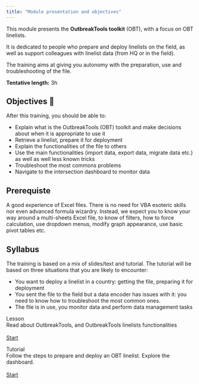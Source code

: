 ```yaml
---
title: "Module presentation and objectives"
---
```



This module presents the **OutbreakTools toolkit** (OBT), with a focus on OBT linelists. 

It is dedicated to people who prepare and deploy linelists on the field, as well as support colleagues with linelist data (from HQ or in the field).

The training aims at giving you autonomy with the preparation, use and troubleshooting of the file.

**Tentative length:** 3h


## Objectives 🎯

After this training, you should be able to:

-	Explain what is the OutbreakTools (OBT) toolkit and make decisions about when it is appropriate to use it
-	Retrieve a linelist, prepare it for deployment
-	Explain the functionalities of the file to others
-	Use the main functionalities (import data, export data, migrate data etc.) as well as well less known tricks
-	Troubleshoot the most commons problems
-	Navigate to the intersection dashboard to monitor data


## Prerequiste

A good experience of Excel files. There is no need for VBA esoteric skills nor even advanced formula wizardry. Instead, we expect you to know your way around a multi-sheets Excel file, to know of filters, how to force calculation, use dropdown menus, modify graph appearance, use basic pivot tables etc.


## Syllabus

The training is based on a mix of slides/text and tutorial. The tutorial will be based on three situations that you are likely to encounter:

-	You want to deploy a linelist in a country: getting the file, preparing it for deployment
- You sent the file to the field but a data encoder has issues with it: you need to know how to troubleshoot the most common ones.
-	The file is in use, you monitor data and perform data management tasks


::: {.homepage-card-grid}

::: {.card .homepage-card}
<!-- <img class='card-img' src='img/learn.svg' alt='learn'> -->

::: {.card-body}
[Lesson]{.card-title}<br>
Read about OutbreakTools, and OutbreakTools linelists functionalities<br>
<br>
<a href='../module_1/m1_intro.html' class='btn'>Start</a>
:::

:::


::: {.card .homepage-card}
<!-- <img class='card-img' src='img/explore.svg' alt='explore'> -->

::: {.card-body}
[Tutorial]{.card-title}<br>
Follow the steps to prepare and deploy an OBT linelist. Explore the dashboard.<br>
<br>
<a href='../module_1/m1_tutorial.html' class='btn'>Start</a>
:::

:::




:::
